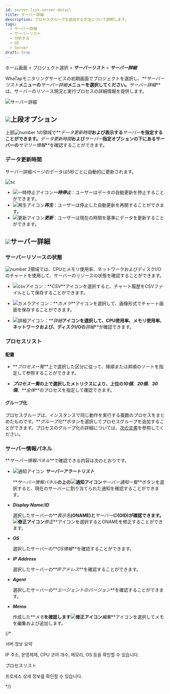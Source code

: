 ```yaml
---
id: server-list-server-detail
title: サーバー詳細
description: プロセスグループを追加する方法について説明します。
tags:
  - サーバー詳細
  - サーバーリスト
  - 分析する
  - UI
  - Server
draft: true
---
```


ホーム画面 > プロジェクト選択 > **_サーバーリスト_** > **_サーバー詳細_**

WhaTapモニタリングサービスの初期画面でプロジェクトを選択し、**_サーバーリスト_**メニューの**_サーバー詳細_**メニューを選択してください。**_サーバー詳細_**は、サーバーのリソース現況と実行プロセスの詳細情報を提供します。

![サーバー詳細](/img/server-detail.png)

## ![](/img/number-01.png)上段オプション

上部![number 1](/img/number-01.png)の領域で**_データ更新時間_**および表示する**_サーバー_**を指定することができます。**_データ更新時間_**および**_サーバー_**指定オプションの下にあるサーバーの**_サマリー情報_**を確認することができます。

### データ更新時間

サーバー詳細ページのデータは5秒ごとに自動的に更新されます。 

<div style={{textAlign: 'center'}}>

![sc](/img/server-detail-data.png)

</div>

- ![一時停止アイコン](/img/ic-s-pause.svg)**_一時停止_**：ユーザーはデータの自動更新を停止することができます。 
- ![再生アイコン](/img/ic-play-grn.svg)**_再生_**：ユーザーは停止した自動更新を再開することができます。
- ![更新アイコン](/img/ic-refresh2.svg)**_更新_**：ユーザーは現在の時間を基準にデータを更新することができます。

## ![](/img/number-02.png)サーバー詳細

### サーバーリソースの状態

![number 2](/img/number-02.png)領域では、CPUとメモリ使用率、ネットワークおよびディスクI/Oのチャートを使用して、サーバーのリソースの状態を確認することができます。  

- ![csvアイコン](/img/ic-csv-download.svg)：**_CSV_**アイコンを選択すると、チャート履歴をCSVファイルとして保存することができます。

- ![カメラアイコン](/img/ic-camera.svg)：**_カメラ_**アイコンを選択して、画像形式でチャート画面を保存することができます。

- ![詳細アイコン](/img/ic-zoom-in.svg)：**_詳細_**アイコンを選択して、CPU使用率、メモリ使用率、ネットワークおよび、ディスクI/Oの**_詳細_**が確認できます。

### プロセスリスト

#### 配置

- **_プロセス一覧_**上で選択した区分に従って、降順または昇順のソートを指定して参照することができます。 

- **_プロセス一覧_**の上で選択したメトリクスにより、上位の**_10個_**、**_20個_**、**_30個_**、**_全体_**のプロセスを指定して確認できます。 

#### グループ化

プロセスグループは、インスタンスで同じ動作を実行する複数のプロセスをまとめたものです。**_グループ化_**ボタンを選択してプロセスグループを追加することができます。プロセスのグループ化の詳細については、[次の文書](server-detail-process-group)を参照してください。

### サーバー情報パネル

**_サーバー情報パネル_**で確認できる内容は次のとおりです。 

- ![通知アイコン](/img/ic-alert.svg) **_サーバーアラートリスト_**

  **_サーバー情報パネル_**の上の![通知アイコン](/img/ic-alert.svg)**_サーバー通知一覧_**ボタンを選択すると、現在のサーバーに割り当てられた通知を確認することができます。

- **_Display Name_**/**_ID_**

  選択したサーバーの**_表示名_**(ONAME)と**_サーバーID_**(OID)が確認できます。![修正アイコン](/img/ic-edit.svg)**_修正_**アイコンを選択するとONAMEを修正することができます。

- **_OS_**

  選択したサーバーの**_OS情報_**を確認することができます。

- **_IP Address_**

  選択したサーバーの**_IPアドレス_**を確認することができます。

- **_Agent_**

  選択したサーバーの**_エージェントのバージョン_**を確認することができます。

- **_Memo_**

  作成した**_メモ_**を確認します![修正アイコン](/img/ic-edit.svg)**_編集_**アイコンを選択してメモを編集および追加します。

{/* 

서버 정보 요약

IP 주소, 운영체제, CPU 코어 개수, 메모리, OS 등을 확인할 수 있습니다.

プロセスリスト

프로세스 상세 정보를 확인할 수 있습니다.

*/}
